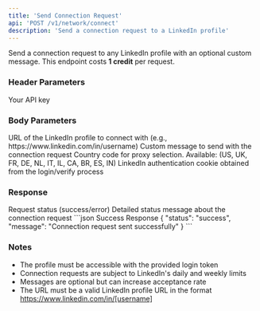 ```yaml
---
title: 'Send Connection Request'
api: 'POST /v1/network/connect'
description: 'Send a connection request to a LinkedIn profile'
---
```


Send a connection request to any LinkedIn profile with an optional custom message.
<Note>
  This endpoint costs **1 credit** per request.
</Note>
### Header Parameters

<ParamField header="x-api-key" type="string" required>
  Your API key
</ParamField>

### Body Parameters

<ParamField body="linkedin_url" type="string" required>
  URL of the LinkedIn profile to connect with (e.g., https://www.linkedin.com/in/username)
</ParamField>

<ParamField body="message" type="string">
  Custom message to send with the connection request
</ParamField>
<ParamField body="country" type="string" default="FR">
  Country code for proxy selection. Available: (US, UK, FR, DE, NL, IT, IL, CA, BR, ES, IN)
</ParamField>
<ParamField body="login_token" type="string" required>
  LinkedIn authentication cookie obtained from the login/verify process
</ParamField>

### Response

<ResponseField name="status" type="string">
  Request status (success/error)
</ResponseField>

<ResponseField name="message" type="string">
  Detailed status message about the connection request
</ResponseField>


<ResponseExample>
```json Success Response
{
  "status": "success",
  "message": "Connection request sent successfully"
}
```

</ResponseExample>

### Notes
- The profile must be accessible with the provided login token
- Connection requests are subject to LinkedIn's daily and weekly limits
- Messages are optional but can increase acceptance rate
- The URL must be a valid LinkedIn profile URL in the format https://www.linkedin.com/in/[username]